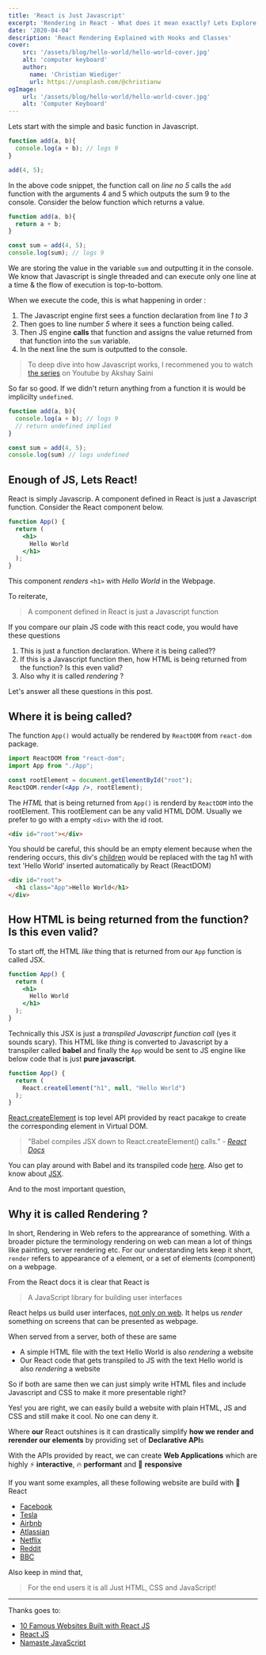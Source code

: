 ```yaml
---
title: 'React is Just Javascript'
excerpt: 'Rendering in React - What does it mean exactly? Lets Explore it with React Hooks and Good Old Classes.'
date: '2020-04-04'
description: 'React Rendering Explained with Hooks and Classes'
cover: 
    src: '/assets/blog/hello-world/hello-world-cover.jpg'  
    alt: 'computer keyboard'
    author: 
      name: 'Christian Wiediger'
      url: https://unsplash.com/@christianw
ogImage:
    url: '/assets/blog/hello-world/hello-world-cover.jpg'
    alt: 'Computer Keyboard'
---
```


Lets start with the simple and basic function in Javascript.

```javascript
function add(a, b){
  console.log(a + b); // logs 9
}

add(4, 5);
```

In the above code snippet, the function call on *line no 5* calls the `add` function
with the arguments 4 and 5 which outputs the sum 9 to the console. Consider the below 
function which returns a value.

```javascript
function add(a, b){
  return a + b;
}

const sum = add(4, 5);
console.log(sum); // logs 9
```

We are storing the value in the variable `sum` and outputting it in the console. We 
know that Javascript is single threaded and can execute only one line at a time & the flow of execution 
is top-to-bottom.

When we execute the code, this is what happening in order :

1. The Javascript engine first sees a function declaration from line *1 to 3* 
2. Then goes to line number *5* where it sees a function being called. 
3. Then JS engine **calls** that function and assigns the value returned from that function into the 
`sum` variable. 
4. In the next line the sum is outputted to the console.

> To deep dive into how Javascript works, I recommened you to watch [the series](https://youtu.be/ZvbzSrg0afE) on Youtube by Akshay Saini

So far so good. If we didn't return anything from a function it is would be 
implicilty `undefined`.

```javascript
function add(a, b){
  console.log(a + b); // logs 9
  // return undefined implied
}

const sum = add(4, 5);
console.log(sum) // logs undefined
```

## Enough of JS, Lets React!

React is simply Javascrip. A component defined in React is just a Javascript function.
Consider the React component below.

```jsx
function App() {
  return (
    <h1>
      Hello World
    </h1>
  );
}
```

This component *renders* `<h1>` with *Hello World* in the Webpage. 

To reiterate,

> A component defined in React is just a Javascript function

If you compare our plain JS code with this react code, you would have these questions

1. This is just a function declaration. Where it is being called?? 
2. If this is a Javascript function then, how HTML is being returned from the function? Is this even valid?
3. Also why it is called *rendering* ?

Let's answer all these questions in this post.

## Where it is being called?

The function `App()` would actually be rendered by `ReactDOM` from `react-dom` package. 

```jsx
import ReactDOM from "react-dom";
import App from "./App";

const rootElement = document.getElementById("root");
ReactDOM.render(<App />, rootElement);
```

The *HTML* that is being returned from `App()` is renderd by `ReactDOM` into the rootElement.
This rootElement can be any valid HTML DOM. Usually we prefer to go with a empty `<div>` with the id root.

```html noline
<div id="root"></div>
```

You should be careful, this should be an empty element because when the rendering occurs, 
this div's [children](https://developer.mozilla.org/en-US/docs/Web/API/ParentNode/children) would 
be replaced with the tag h1 with text 'Hello World' inserted automatically by React (ReactDOM)

```html {2}
<div id="root">
  <h1 class="App">Hello World</h1>
</div>
```

## How HTML is being returned from the function? Is this even valid?

To start off, the HTML *like* thing that is returned from our `App` function is called JSX. 

```jsx {3,4,5}
function App() {
  return (
    <h1>
      Hello World
    </h1>
  );
}
```

Technically this JSX is just a *transpiled Javascript function call* (yes it sounds scary). This HTML 
like *thing* is converted to Javascript by a transpiler called **babel** and finally the `App` would be sent to JS 
engine like below code that is just **pure javascript**. 

```jsx {3}
function App() {
  return (
    React.createElement("h1", null, "Hello World")
  );
}
```

[React.createElement](https://reactjs.org/docs/react-api.html#createelement) is top level API provided by react
pacakge to create the corresponding element in Virtual DOM. 

> "Babel compiles JSX down to React.createElement() calls." - *[React Docs](https://reactjs.org/docs/introducing-jsx.html#jsx-represents-objects)*

You can play around with Babel and its transpiled code [here](https://babeljs.io/repl). Also get to know about [JSX](https://reactjs.org/docs/introducing-jsx.html).

And to the most important question,

## Why it is called **Rendering** ?

In short, Rendering in Web refers to the apprearance of something. With a broader picture the terminology
rendering on web can mean a lot of things like painting, server rendering etc. For our understanding lets keep it 
short, `render` refers to appearance of a element, or a set of elements (component) on a webpage.

From the React docs it is clear that React is 

> A JavaScript library for building user interfaces

React helps us build user interfaces, [not only on web](https://reactnative.dev/). 
It helps us *render* something on screens that can be presented as webpage.

When served from a server, both of these are same
- A simple HTML file with the text Hello World is also *rendering* a website
- Our React code that gets transpiled to JS with the text Hello world is also *rendering* a website 

So if both are same then we can just simply write HTML files and include Javascript and CSS to make it 
more presentable right? 

Yes! you are right, we can easily build a website with plain HTML, JS and CSS and still make it cool. No one 
can deny it.

Where **our** React outshines is it can drastically simplify **how we render and rerender our elements** by
providing set of **Declarative API**s 

With the APIs provided by react, we can create **Web Applications** which are highly 
⚡️ **interactive**, 🔥 **performant** and 🚀 **responsive**

If you want some examples, all these following website are build with 🚀 React

- [Facebook](Facebook)
- [Tesla](https://www.tesla.com/)
- [Airbnb](https://www.airbnb.com/)
- [Atlassian](https://www.atlassian.com/)
- [Netflix](https://www.netflix.com/)
- [Reddit](https://www.reddit.com/)
- [BBC](https://www.bbc.com/)

Also keep in mind that,

> For the end users it is all Just HTML, CSS and JavaScript!

----

Thanks goes to:

- [10 Famous Websites Built with React JS](https://anyforsoft.com/blog/10-famous-websites-built-react-js/)
- [React JS](https://reactjs.org/)
- [Namaste JavaScript](https://youtu.be/pN6jk0uUrD8)
